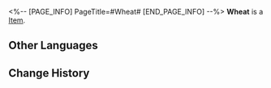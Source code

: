 <%-- [PAGE_INFO]
PageTitle=#Wheat#
[END_PAGE_INFO] --%>
{{Item Infobox
|id          = 260015
|image       = Item Wheat.png{{subst:void|<!--$UPLOAD:<<SpriteOutput/ItemFigures/260015.png>-<Item Wheat.png>-<Item Icons>>-->}}
|type        = 
|invCategory = 
|rarity      = 2
|effect      = 
|description = Normal Ingredients &mdash; Fruits and vegetables that can be used for cooking dishes
|source1     = [[Farm Planting Rewards]]
}}
{{Description|Plant the golden seeds and harvest an ocean of gold. The windmill spins round and round, grinding the seeds into powder, baking them into golden cookies and bread.}}
'''Wheat''' is a [[Item]].

==Other Languages==
{{Other Languages
|en   = Wheat
|zhs  = 小麦
|zht  = 小麥
|ja   = 小麦
|ko   = 밀
|es   = Trigo
|fr   = Blé
|ru   = Пшеница
|th   = ข้าวสาลี
|vi   = Lúa Mì
|de   = Weizen
|id   = Gandum
|pt   = Trigo
}}

==Change History==
{{Change History|3.5}}